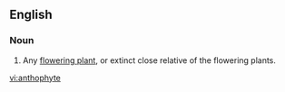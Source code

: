 ==English==

===Noun===
{{en-noun}}

# Any [[flowering plant]], or extinct close relative of the flowering plants.

[[vi:anthophyte]]